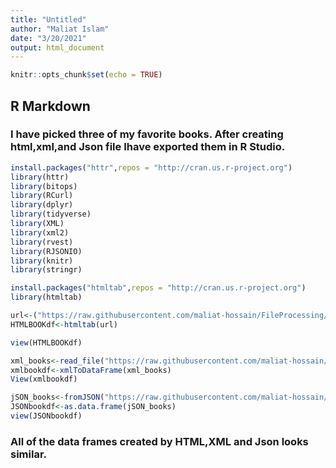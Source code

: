 ---
title: "Untitled"
author: "Maliat Islam"
date: "3/20/2021"
output: html_document
---

```{r setup, include=FALSE}
knitr::opts_chunk$set(echo = TRUE)
```

## R Markdown
### I have picked three of my favorite books. After creating html,xml,and Json file Ihave exported them in R Studio.
```{r}
install.packages("httr",repos = "http://cran.us.r-project.org")
library(httr)
library(bitops)
library(RCurl)
library(dplyr)
library(tidyverse)
library(XML)
library(xml2)
library(rvest)
library(RJSONIO)
library(knitr)
library(stringr)


```



```{r}
install.packages("htmltab",repos = "http://cran.us.r-project.org")
library(htmltab)
```



```{r}
url<-("https://raw.githubusercontent.com/maliat-hossain/FileProcessing/main/new%2016%20book.html")
HTMLBOOKdf<-htmltab(url)

view(HTMLBOOKdf)

```
```{r}
xml_books<-read_file("https://raw.githubusercontent.com/maliat-hossain/FileProcessing/main/new%2016XML.xml")
xmlbookdf<-xmlToDataFrame(xml_books)
View(xmlbookdf)
```

```{r}
jSON_books<-fromJSON("https://raw.githubusercontent.com/maliat-hossain/FileProcessing/main/new%2016json.json")
JSONbookdf<-as.data.frame(jSON_books)
view(JSONbookdf)
```

### All of the data frames created by HTML,XML and Json looks similar.